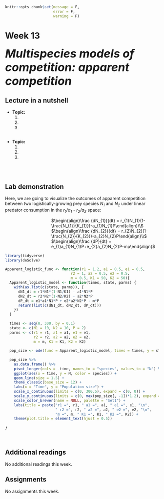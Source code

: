 ```r
knitr::opts_chunk$set(message = F, 
                      error = F, 
                      warning = F)

```

# Week 13 {-} 
<div style = "font-size: 28pt"> **_Multispecies models of competition: apparent competition_**</div>

## Lecture in a nutshell {-}

* **Topic:**
    1. 
    2. 
    3. 
    
<div style="height:1px ;"><br></div>

* **Topic:**
    1. 
    2. 
    3.

<div style="height:1px ;"><br></div>    
<br>


## Lab demonstration {-}

Here, we are going to visualize the outcomes of apparent competition between two logistically-growing prey species _N~1~_ and _N~2~_ under linear predator consumption in the _r~1~/a~1~ - r~2~/a~2~_ space:

<div style="margin-left: 30%;">$\begin{align}\frac {dN_{1}}{dt} = r_{1}N_{1}(1-\frac{N_{1}}{K_{1}})-a_{1}N_{1}P\end{align}\\$</div>
<div style="margin-left: 30%;">$\begin{align}\frac {dN_{2}}{dt} = r_{2}N_{2}(1-\frac{N_{2}}{K_{2}})-a_{2}N_{2}P\end{align}\\$</div>
<div style="margin-left: 30%; margin-bottom: 15px;">$\begin{align}\frac {dP}{dt} = e_{1}a_{1}N_{1}P+e_{2}a_{2}N_{2}P-mp\end{align}$</div>

```r
library(tidyverse)
library(deSolve)

Apparent_logistic_func <- function(r1 = 1.2, a1 = 0.5, e1 = 0.5, 
                              r2 = 1, a2 = 0.5, e2 = 0.5, 
                              m = 0.5, K1 = 50, K2 = 50){
  Apparent_logistic_model <- function(times, state, parms) {
    with(as.list(c(state, parms)), {
      dN1_dt = r1*N1*(1-N1/K1) - a1*N1*P
      dN2_dt = r2*N2*(1-N2/K2) - a2*N2*P
      dP_dt = e1*a1*N1*P + e2*a2*N2*P - m*P
      return(list(c(dN1_dt, dN2_dt, dP_dt)))  
    })
  }
  
  times <- seq(0, 300, by = 0.1)
  state <- c(N1 = 10, N2 = 10, P = 2)
  parms <- c(r1 = r1, a1 = a1, e1 = e1, 
             r2 = r2, a2 = a2, e2 = e2, 
             m = m, K1 = K1, K2 = K2)
  
  pop_size <- ode(func = Apparent_logistic_model, times = times, y = state, parms = parms)
  
  pop_size %>%
    as.data.frame() %>%
    pivot_longer(cols = -time, names_to = "species", values_to = "N") %>%
    ggplot(aes(x = time, y = N, color = species)) + 
    geom_line(size = 1.5) +
    theme_classic(base_size = 12) +
    labs(x = "Time", y = "Population size") +
    scale_x_continuous(limits = c(0, 300.5), expand = c(0, 0)) +
    scale_y_continuous(limits = c(0, max(pop_size[, -1])*1.2), expand = c(0, 0)) +
    scale_color_brewer(name = NULL, palette = "Set1") + 
    labs(title = paste("r1 =", r1, " a1 =", a1, " e1 =", e1, "\n",
                       " r2 =", r2, " a2 =", a2, " e2 =", e2, "\n",
                       "m =", m, " K1 =", K1, " K2 =", K2)) +
    theme(plot.title = element_text(hjust = 0.5))
  
}
```

<br>

## Additional readings {-}

No additional readings this week.
<br>

## Assignments {-}

No assignments this week.


